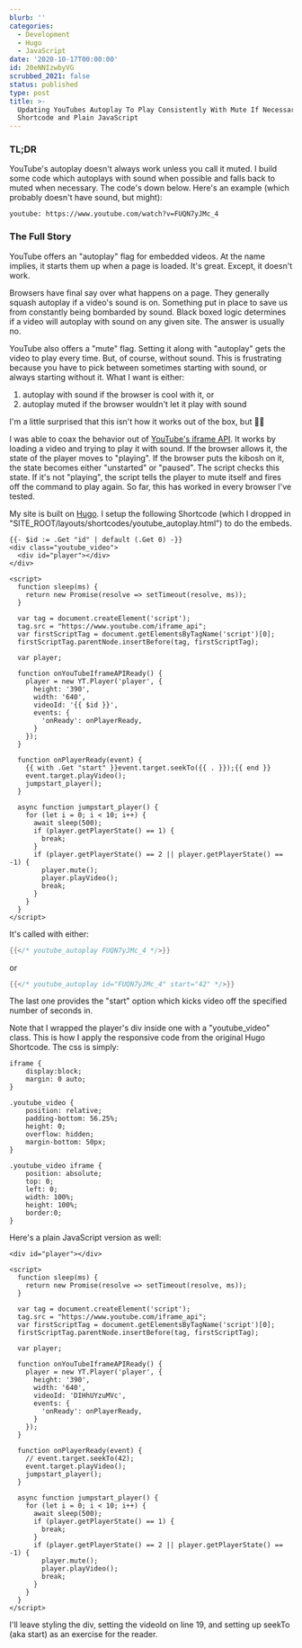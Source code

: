 ```yaml
---
blurb: ''
categories:
  - Development
  - Hugo
  - JavaScript
date: '2020-10-17T00:00:00'
id: 20eNNIzwbyVG
scrubbed_2021: false
status: published
type: post
title: >-
  Updating YouTubes Autoplay To Play Consistently With Mute If Necessary Hugo
  Shortcode and Plain JavaScript
---
```


### TL;DR

YouTube's autoplay doesn't always work unless you call it muted. I build some code which autoplays with sound when possible and falls back to muted when necessary. The code's down below. Here's an example (which probably doesn't have sound, but might):

`youtube: https://www.youtube.com/watch?v=FUQN7yJMc_4`

### The Full Story

YouTube offers an "autoplay" flag for embedded videos. At the name implies, it starts them up when a page is loaded. It's great. Except, it doesn't work.

Browsers have final say over what happens on a page. They generally squash autoplay if a video's sound is on. Something put in place to save us from constantly being bombarded by sound. Black boxed logic determines if a video will autoplay with sound on any given site. The answer is usually no.

YouTube also offers a "mute" flag. Setting it along with "autoplay" gets the video to play every time. But, of course, without sound. This is frustrating because you have to pick between sometimes starting with sound, or always starting without it. What I want is either:

1. autoplay with sound if the browser is cool with it, or
2. autoplay muted if the browser wouldn't let it play with sound

I'm a little surprised that this isn't how it works out of the box, but 🤷‍♂️ 

I was able to coax the behavior out of [YouTube's iframe API](https://developers.google.com/youtube/iframe_api_reference). It works by loading a video and trying to play it with sound. If the browser allows it, the state of the player moves to "playing". If the browser puts the kibosh on it, the state becomes either "unstarted" or "paused". The script checks this state. If it's not "playing", the script tells the player to mute itself and fires off the command to play again. So far, this has worked in every browser I've tested. 

My site is built on [Hugo](https://gohugo.io). I setup the following Shortcode (which I dropped in "SITE_ROOT/layouts/shortcodes/youtube_autoplay.html") to do the embeds. 

```javascript{numberLines: true}
{{- $id := .Get "id" | default (.Get 0) -}}
<div class="youtube_video">
  <div id="player"></div>
</div>

<script>
  function sleep(ms) {
    return new Promise(resolve => setTimeout(resolve, ms));
  }

  var tag = document.createElement('script');
  tag.src = "https://www.youtube.com/iframe_api";
  var firstScriptTag = document.getElementsByTagName('script')[0];
  firstScriptTag.parentNode.insertBefore(tag, firstScriptTag);

  var player;

  function onYouTubeIframeAPIReady() {
    player = new YT.Player('player', {
      height: '390',
      width: '640',
      videoId: '{{ $id }}',
      events: {
        'onReady': onPlayerReady,
      }
    });
  }

  function onPlayerReady(event) {
    {{ with .Get "start" }}event.target.seekTo({{ . }});{{ end }}                
    event.target.playVideo();
    jumpstart_player();
  }

  async function jumpstart_player() {
    for (let i = 0; i < 10; i++) {
      await sleep(500);
      if (player.getPlayerState() == 1) {
        break;
      }
      if (player.getPlayerState() == 2 || player.getPlayerState() == -1) {
        player.mute();
        player.playVideo();
        break;
      }
    }
  }
</script>
```


It's called with either:

```go
{{</* youtube_autoplay FUQN7yJMc_4 */>}}
```

or 

```go
{{</* youtube_autoplay id="FUQN7yJMc_4" start="42" */>}}
```

The last one provides the "start" option which kicks video off the specified number of seconds in.

Note that I wrapped the player's div inside one with a "youtube_video" class. This is how I apply the responsive code from the original Hugo Shortcode. The css is simply:


```css{numberLines: true}
iframe {
	display:block;
	margin: 0 auto;
}

.youtube_video {
	position: relative; 
	padding-bottom: 56.25%; 
	height: 0; 
	overflow: hidden;
	margin-bottom: 50px;
}

.youtube_video iframe {
	position: absolute; 
	top: 0; 
	left: 0; 
	width: 100%; 
	height: 100%; 
	border:0;
}
```


Here's a plain JavaScript version as well:

```javascript{numberLines: true}
<div id="player"></div>

<script>
  function sleep(ms) {
    return new Promise(resolve => setTimeout(resolve, ms));
  }

  var tag = document.createElement('script');
  tag.src = "https://www.youtube.com/iframe_api";
  var firstScriptTag = document.getElementsByTagName('script')[0];
  firstScriptTag.parentNode.insertBefore(tag, firstScriptTag);

  var player;

  function onYouTubeIframeAPIReady() {
    player = new YT.Player('player', {
      height: '390',
      width: '640',
      videoId: 'DIHhUYzuMVc',
      events: {
        'onReady': onPlayerReady,
      }
    });
  }

  function onPlayerReady(event) {
    // event.target.seekTo(42);
    event.target.playVideo();
    jumpstart_player();
  }

  async function jumpstart_player() {
    for (let i = 0; i < 10; i++) {
      await sleep(500);
      if (player.getPlayerState() == 1) {
        break;
      }
      if (player.getPlayerState() == 2 || player.getPlayerState() == -1) {
        player.mute();
        player.playVideo();
        break;
      }
    }
  }
</script>
```

I'll leave styling the div, setting the videoId on line 19, and setting up seekTo (aka start) as an exercise for the reader.
